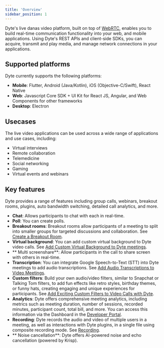 ```yaml
---
title: 'Overview'
sidebar_position: 1
---
```


Dyte's live danas video platform, built on top of [WebRTC](https://dyte.io/blog/webrtc/), enables you to build real-time communication functionality into your web, and mobile applications. Using Dyte's REST APIs and client-side SDKs, you can acquire, transmit and play media, and manage network connections in your applications.

## Supported platforms

Dyte currently supports the following platforms:

- **Mobile**: Flutter, Android (Java/Kotlin), iOS (Objective-C/Swift), React Native
- **Web**: Javascript Core SDK + UI Kit for React JS, Angular, and Web Components for other frameworks
- **Desktop**: Electron

## Usecases

The live video applications can be used across a wide range of applications and use cases, including:

- Virtual interviews
- Remote collaboration
- Telemedicine
- Social networking
- Gaming
- Virtual events and webinars

## Key features

Dyte provides a range of features including group calls, webinars, breakout rooms, plugins, auto bandwidth switching, detailed call analytics, and more.

- **Chat**: Allows participants to chat with each in real-time.
- **Poll**: You can create polls.
- **Breakout rooms**: Breakout rooms allow participants of a meeting to split into smaller groups for targeted discussions and collaboration. See [Create a Breakout Room](/guides/capabilities/breakoutroom/create-breakout-rooms).
- **Virtual background**: You can add custom virtual background to Dyte video calls. See [Add Custom Virtual Background to Dyte meetings](/guides/capabilities/customization/add-virtual-background).
- ** Multi screenshare**: Allow participants in the call to share screen with others in real-time.
- **Transcription**: You can integrate Google Speech-to-Text (STT) into Dyte meetings to add audio transcriptions. See [Add Audio Transcriptions to Video Meetings](https://dyte.io/blog/audio-transcriptions-video-meeting/).
- **Custom filters**: Build your own audio/video filters, similar to Snapchat or Talking Tom filters, to add fun effects like retro styles, birthday themes, or funny hats, creating engaging and unique experiences for participants. See [Add Exciting Custom Filters to Video Calls with Dyte](https://dyte.io/blog/streams-blog/).
- **Analytics**: Dyte offers comprehensive meeting analytics, including metrics such as meeting duration, number of sessions, recorded minutes, participant count, total bill, and more. You can access this information via the Dashboard in the [Developer Portal](https://dev.dyte.io/dashboard).
- **Recording**: Dyte records the audio and video of multiple users in a meeting, as well as interactions with Dyte plugins, in a single file using composite recording mode. See [Recording](/guides/capabilities/recording).
- ** Noise cancellation**: Dyte offers AI-powered noise and echo cancellation (powered by Krisp).
